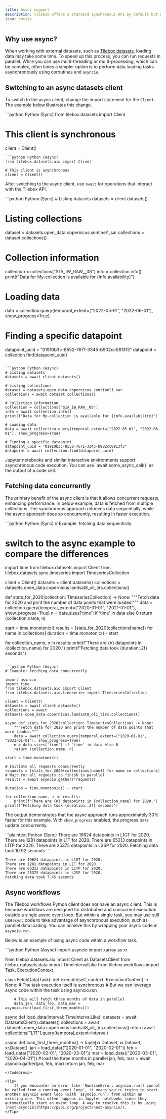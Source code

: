 ```yaml
---
title: Async support
description: Tilebox offers a standard synchronous API by default but also provides an async client option when needed.
icon: rotate
---
```


## Why use async?

When working with external datasets, such as [Tilebox datasets](/datasets/concepts/datasets), loading data may take some time. To speed up this process, you can run requests in parallel. While you can use multi-threading or multi-processing, which can be complex, often times a simpler option is to perform data loading tasks asynchronously using coroutines and `asyncio`.

## Switching to an async datasets client

To switch to the async client, change the import statement for the `Client`. The example below illustrates this change.

<CodeGroup>
```python Python (Sync)
from tilebox.datasets import Client

# This client is synchronous
client = Client()
```
```python Python (Async)
from tilebox.datasets.aio import Client

# This client is asynchronous
client = Client()
```
</CodeGroup>

After switching to the async client, use `await` for operations that interact with the Tilebox API.

<CodeGroup>
```python Python (Sync)
# Listing datasets
datasets = client.datasets()

# Listing collections
dataset = datasets.open_data.copernicus.sentinel1_sar
collections = dataset.collections()

# Collection information
collection = collections["S1A_IW_RAW__0S"]
info = collection.info()
print(f"Data for My-collection is available for {info.availability}")

# Loading data
data = collection.query(temporal_extent=("2022-05-01", "2022-06-01"), show_progress=True)

# Finding a specific datapoint
datapoint_uuid = "01910b3c-8552-7671-3345-b902cc0813f3"
datapoint = collection.find(datapoint_uuid)
```

```python Python (Async)
# Listing datasets
datasets = await client.datasets()

# Listing collections
dataset = datasets.open_data.copernicus.sentinel1_sar
collections = await dataset.collections()

# Collection information
collection = collections["S1A_IW_RAW__0S"]
info = await collection.info()
print(f"Data for My-collection is available for {info.availability}")

# Loading data
data = await collection.query(temporal_extent=("2022-05-01", "2022-06-01"), show_progress=True)

# Finding a specific datapoint
datapoint_uuid = "01910b3c-8552-7671-3345-b902cc0813f3"
datapoint = await collection.find(datapoint_uuid)
```
</CodeGroup>

<Note>
  Jupyter notebooks and similar interactive environments support asynchronous code execution. You can use
  `await some_async_call()` as the output of a code cell.
</Note>

## Fetching data concurrently

The primary benefit of the async client is that it allows concurrent requests, enhancing performance.
In below example, data is fetched from multiple collections. The synchronous approach retrieves data sequentially, while the async approach does so concurrently, resulting in faster execution.

<CodeGroup>
```python Python (Sync)
# Example: fetching data sequentially

# switch to the async example to compare the differences
import time
from tilebox.datasets import Client
from tilebox.datasets.sync.timeseries import TimeseriesCollection

client = Client()
datasets = client.datasets()
collections = datasets.open_data.copernicus.landsat8_oli_tirs.collections()

def stats_for_2020(collection: TimeseriesCollection) -> None:
    """Fetch data for 2020 and print the number of data points that were loaded."""
    data = collection.query(temporal_extent=("2020-01-01", "2021-01-01"), show_progress=True)
    n = data.sizes['time'] if 'time' in data else 0
    return (collection.name, n)

start = time.monotonic()
results = [stats_for_2020(collections[name]) for name in collections]
duration = time.monotonic() - start

for collection_name, n in results:
    print(f"There are {n} datapoints in {collection_name} for 2020.")
print(f"Fetching data took {duration:.2f} seconds")
```

```python Python (Async)
# Example: fetching data concurrently

import asyncio
import time
from tilebox.datasets.aio import Client
from tilebox.datasets.aio.timeseries import TimeseriesCollection

client = Client()
datasets = await client.datasets()
collections = await datasets.open_data.copernicus.landsat8_oli_tirs.collections()

async def stats_for_2020(collection: TimeseriesCollection) -> None:
    """Fetch data for 2020 and print the number of data points that were loaded."""
    data = await collection.query(temporal_extent=("2020-01-01", "2021-01-01"), show_progress=True)
    n = data.sizes['time'] if 'time' in data else 0
    return (collection.name, n)

start = time.monotonic()

# Initiate all requests concurrently
requests = [stats_for_2020(collections[name]) for name in collections]
# Wait for all requests to finish in parallel
results = await asyncio.gather(*requests)

duration = time.monotonic() - start

for collection_name, n in results:
    print(f"There are {n} datapoints in {collection_name} for 2020.")
print(f"Fetching data took {duration:.2f} seconds")
```
</CodeGroup>

The output demonstrates that the async approach runs approximately 30% faster for this example. With `show_progress` enabled, the progress bars update concurrently.

<CodeGroup>
```plaintext Python (Sync)
There are 19624 datapoints in L1GT for 2020.
There are 1281 datapoints in L1T for 2020.
There are 65313 datapoints in L1TP for 2020.
There are 25375 datapoints in L2SP for 2020.
Fetching data took 10.92 seconds
```

```plaintext Python (Async)
There are 19624 datapoints in L1GT for 2020.
There are 1281 datapoints in L1T for 2020.
There are 65313 datapoints in L1TP for 2020.
There are 25375 datapoints in L2SP for 2020.
Fetching data took 7.45 seconds
```
</CodeGroup>

## Async workflows

The Tilebox workflows Python client does not have an async client. This is because workflows are designed for distributed and concurrent execution outside a single async event loop. But within a single task, you may use still use`async` code to take advantage of asynchronous execution, such as parallel data loading. You can achieve this by wrapping your async code in `asyncio.run`.

Below is an example of using async code within a workflow task.

<CodeGroup>
```python Python (Async)
import asyncio
import xarray as xr

from tilebox.datasets.aio import Client as DatasetsClient
from tilebox.datasets.data import TimeIntervalLike
from tilebox.workflows import Task, ExecutionContext

class FetchData(Task):
    def execute(self, context: ExecutionContext) -> None:
        # The task execution itself is synchronous
        # But we can leverage async code within the task using asyncio.run

        # This will fetch three months of data in parallel
        data_jan, data_feb, data_mar = asyncio.run(load_first_three_months())
        
async def load_data(interval: TimeIntervalLike):
    datasets = await DatasetsClient().datasets()
    collections = await datasets.open_data.copernicus.landsat8_oli_tirs.collections()
    return await collections["L1T"].query(temporal_extent=interval)

async def load_first_three_months() -> tuple[xr.Dataset, xr.Dataset, xr.Dataset]:
    jan = load_data(("2020-01-01", "2020-02-01"))
    feb = load_data(("2020-02-01", "2020-03-01"))
    mar = load_data(("2020-03-01", "2020-04-01"))
    # load the three months in parallel
    jan, feb, mar = await asyncio.gather(jan, feb, mar)
    return jan, feb, mar
```
</CodeGroup>

<Tip>
    If you encounter an error like `RuntimeError: asyncio.run() cannot be called from a running event loop`, it means you're trying to start another asyncio event loop (with `asyncio.run`) from within an existing one. This often happens in Jupyter notebooks since they automatically start an event loop. A way to resolve this is by using [nest-asyncio](https://pypi.org/project/nest-asyncio/).
</Tip>
